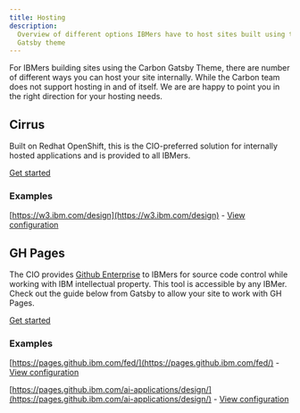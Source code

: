 ```yaml
---
title: Hosting
description:
  Overview of different options IBMers have to host sites built using the Carbon
  Gatsby theme
---
```


<PageDescription>

For IBMers building sites using the Carbon Gatsby Theme, there are number of
different ways you can host your site internally. While the Carbon team does not
support hosting in and of itself. We are are happy to point you in the right
direction for your hosting needs.

</PageDescription>

## Cirrus

Built on Redhat OpenShift, this is the CIO-preferred solution for internally
hosted applications and is provided to all IBMers.

[Get started](https://w3.ibm.com/w3publisher/cio-cirrus-platform)

### Examples

[https://w3.ibm.com/design](https://w3.ibm.com/design) -
[View configuration](https://github.ibm.com/Design/w3-design/blob/master/Dockerfile)

## GH Pages

The CIO provides
[Github Enterprise](https://w3.ibm.com/help/#/article/github_ent_ibm/github_overview?requestedTopicId=github_overview)
to IBMers for source code control while working with IBM intellectual property.
This tool is accessible by any IBMer. Check out the guide below from Gatsby to
allow your site to work with GH Pages.

[Get started](https://www.gatsbyjs.org/docs/how-gatsby-works-with-github-pages/)

### Examples

[https://pages.github.ibm.com/fed/](https://pages.github.ibm.com/fed/) -
[View configuration](https://github.ibm.com/FED/fed.github.ibm.com)

[https://pages.github.ibm.com/ai-applications/design/](https://pages.github.ibm.com/ai-applications/design/) -
[View configuration](https://github.ibm.com/ai-applications/design)
